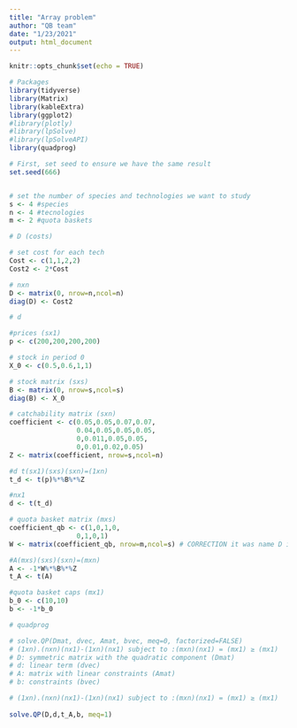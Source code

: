 ```yaml
---
title: "Array problem"
author: "QB team"
date: "1/23/2021"
output: html_document
---
```


```r
knitr::opts_chunk$set(echo = TRUE)
```

```r

# Packages
library(tidyverse)
library(Matrix)
library(kableExtra)
library(ggplot2)
#library(plotly)
#library(lpSolve)
#library(lpSolveAPI)
library(quadprog)
```

```r
# First, set seed to ensure we have the same result 
set.seed(666)


# set the number of species and technologies we want to study
s <- 4 #species
n <- 4 #tecnologies
m <- 2 #quota baskets

```

```r
# D (costs)

# set cost for each tech
Cost <- c(1,1,2,2)
Cost2 <- 2*Cost

# nxn 
D <- matrix(0, nrow=n,ncol=n)
diag(D) <- Cost2

```

```r
# d

#prices (sx1)
p <- c(200,200,200,200)

# stock in period 0
X_0 <- c(0.5,0.6,1,1)

# stock matrix (sxs)
B <- matrix(0, nrow=s,ncol=s)
diag(B) <- X_0

# catchability matrix (sxn)
coefficient <- c(0.05,0.05,0.07,0.07,
                 0.04,0.05,0.05,0.05,
                 0,0.011,0.05,0.05,
                 0,0.01,0.02,0.05)
Z <- matrix(coefficient, nrow=s,ncol=n)

#d t(sx1)(sxs)(sxn)=(1xn)
t_d <- t(p)%*%B%*%Z

#nx1
d <- t(t_d)

```

```r
# quota basket matrix (mxs)
coefficient_qb <- c(1,0,1,0,
                 0,1,0,1)
W <- matrix(coefficient_qb, nrow=m,ncol=s) # CORRECTION it was name D in the document, and D is defined as cost. I renamed it as W.

#A(mxs)(sxs)(sxn)=(mxn)
A <- -1*W%*%B%*%Z
t_A <- t(A)
```

```r
#quota basket caps (mx1)
b_0 <- c(10,10)
b <- -1*b_0

```

```r
# quadprog

# solve.QP(Dmat, dvec, Amat, bvec, meq=0, factorized=FALSE)
# (1xn).(nxn)(nx1)-(1xn)(nx1) subject to :(mxn)(nx1) = (mx1) ≥ (mx1)
# D: symmetric matrix with the quadratic component (Dmat)
# d: linear term (dvec)
# A: matrix with linear constraints (Amat)
# b: constraints (bvec)

# (1xn).(nxn)(nx1)-(1xn)(nx1) subject to :(mxn)(nx1) = (mx1) ≥ (mx1)
 
solve.QP(D,d,t_A,b, meq=1)

```


